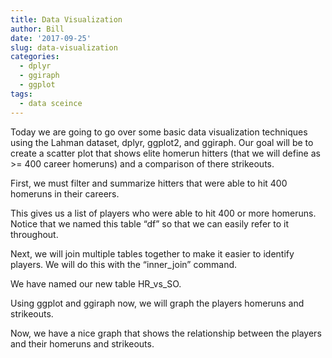 ```yaml
---
title: Data Visualization
author: Bill
date: '2017-09-25'
slug: data-visualization
categories:
  - dplyr
  - ggiraph
  - ggplot
tags:
  - data sceince
---
```


Today we are going to go over some basic data visualization techniques using the Lahman dataset, dplyr, ggplot2, and ggiraph.  Our goal will be to create a scatter plot that shows elite homerun hitters (that we will define as >= 400 career homeruns) and a comparison of there strikeouts.

First, we must filter and summarize hitters that were able to hit 400 homeruns in their careers.

This gives us a list of players who were able to hit 400 or more homeruns.  Notice that we named this table "df" so that we can easily refer to it throughout.

Next, we will join multiple tables together to make it easier to identify players.  We will do this with the "inner_join" command.

We have named our new table HR_vs_SO.

Using ggplot and ggiraph now, we will graph the players homeruns and strikeouts.

Now, we have a nice graph that shows the relationship between the players and their homeruns and strikeouts.
